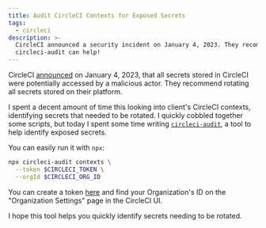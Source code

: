 ```yaml
---
title: Audit CircleCI Contexts for Exposed Secrets
tags:
  - circleci
description: >-
  CircleCI announced a security incident on January 4, 2023. They recommend rotating all secrets stored on the system.
  circleci-audit can help!
---
```



CircleCI [announced](https://circleci.com/blog/january-4-2023-security-alert/) on January 4, 2023, that all secrets
stored in CircleCI were potentially accessed by a malicious actor. They recommend rotating all secrets stored on their
platform.

<MdxImage src={CircleciWarning} alt="" />

I spent a decent amount of time this looking into client's CircleCI contexts, identifying secrets that needed to be
rotated. I quickly cobbled together some scripts, but today I spent some time writing
[`circleci-audit`](https://github.com/blimmer/circleci-audit/), a tool to help identify exposed secrets.

You can easily run it with `npx`:

```bash
npx circleci-audit contexts \
  --token $CIRCLECI_TOKEN \
  --orgId $CIRCLECI_ORG_ID
```

You can create a token [here](https://app.circleci.com/settings/user/tokens) and find your Organization's ID on the
"Organization Settings" page in the CircleCI UI.

I hope this tool helps you quickly identify secrets needing to be rotated.

